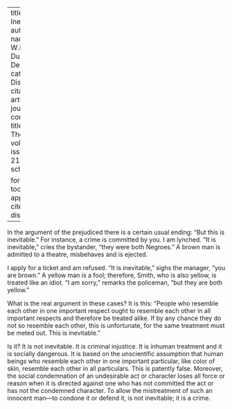 
---
title: 'The Inevitable'
author:
  - name:
      given: W.E.B.
      family: Du Bois
date: Dec. 1910
categories: 
  - Discrimination
citation: 
  type: article-journal
  container-title: The Crisis
  volume: 1
  issue: 2
  page: 21
google-scholar: true

format:
  html:
    toc: false
    appendix-cite-as: display
---



In the argument of the prejudiced there is a certain usual ending: "But this is inevitable." For instance, a crime is committed by you. I am lynched. "It is inevitable," cries the bystander, "they were both Negroes." A brown man is admitted to a theatre, misbehaves and is ejected.

I apply for a ticket and am refused. "It is inevitable," sighs the manager, "you are brown." A yellow man is a fool; therefore, Smith, who is also yellow, is treated like an idiot. "I am sorry," remarks the policeman, "but they are both yellow."

What is the real argument in these cases? It is this: "People who resemble each other in one important respect ought to resemble each other in all important respects and therefore be treated alike. If by any chance they do not so resemble each other, this is unfortunate, for the same treatment must be meted out. This is inevitable."

Is it? It is not inevitable. It is criminal injustice. It is inhuman treatment and it is socially dangerous. It is based on the unscientific assumption that human beings who resemble each other in one important particular, like color of skin, resemble each other in all particulars. This is patently false. Moreover, the social condemnation of an undesirable act or character loses all force or reason when it is directed against one who has not committed the act or has not the condemned character. To allow the mistreatment of such an innocent man---to condone it or defend it, is not inevitable; it is a crime.

